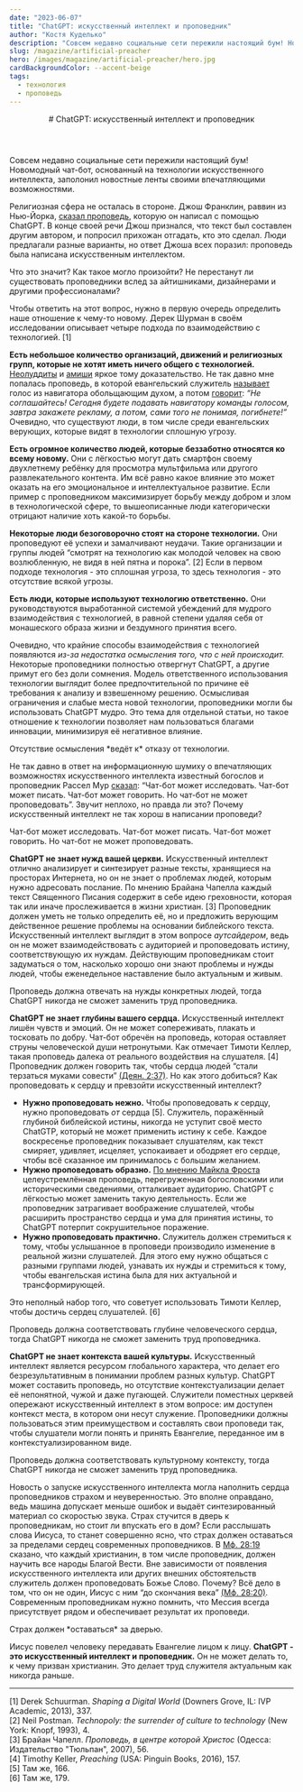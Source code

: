 ```yaml
---
date: "2023-06-07"
title: "ChatGPT: искусственный интеллект и проповедник"
author: "Костя Куделько"
description: "Совсем недавно социальные сети пережили настоящий бум! Новомодный чат-бот, основанный на технологии искусственного интеллекта, заполонил новостные ленты своими впечатляющими возможностями."
slug: /magazine/artificial-preacher
hero: /images/magazine/artificial-preacher/hero.jpg
cardBackgroundColor: --accent-beige
tags:
  - технология
  - проповедь
---
```


<Header
  src="/images/magazine/artificial-preacher/hero.jpg"
  date="2023-06-07"
  author="Костя Куделько"
>
  # ChatGPT: искусственный интеллект и проповедник
</Header>

Совсем недавно социальные сети пережили настоящий бум! Новомодный чат-бот, основанный на технологии искусственного интеллекта, заполонил новостные ленты своими впечатляющими возможностями.

Религиозная сфера не осталась в стороне. Джош Франклин, раввин из Нью-Йорка, [сказал проповедь](https://vimeo.com/785589624), которую он написал с помощью ChatGPT. В конце своей речи Джош признался, что текст был составлен другим автором, и попросил прихожан отгадать, кто это сделал. Люди предлагали разные варианты, но ответ Джоша всех поразил: проповедь была написана искусственным интеллектом.

<ColoredTextBlock color="--accent-yellow">
  Что это значит? Как такое могло произойти? Не перестанут ли существовать проповедники вслед за
  айтишниками, дизайнерами и другими профессионалами?
</ColoredTextBlock>

Чтобы ответить на этот вопрос, нужно в первую очередь определить наше отношение к чему-то новому. Дерек Шурман в своём исследовании описывает четыре подхода по взаимодействию с технологией. [1]

**Есть небольшое количество организаций, движений и религиозных групп, которые не хотят иметь ничего общего с технологией.** [Неолуддиты](https://dic.academic.ru/dic.nsf/ruwiki/1575571) и [амиши](https://habr.com/ru/articles/542338/) яркое тому доказательство. Не так давно мне попалась проповедь, в которой евангельский служитель [называет](https://youtu.be/XK5-P_OcADA?t=3564) голос из навигатора обольщающим духом, а потом [говорит](https://youtu.be/XK5-P_OcADA?t=3600): _“Не соглашайтесь! Сегодня будете подавать навигатору команды голосом, завтра закажете рекламу, а потом, сами того не понимая, погибнете!”_ Очевидно, что существуют люди, в том числе среди евангельских верующих, которые видят в технологии сплошную угрозу.

**Есть огромное количество людей, которые беззаботно относятся ко всему новому.** Они с лёгкостью могут дать смартфон своему двухлетнему ребёнку для просмотра мультфильма или другого развлекательного контента. Им всё равно какое влияние это может оказать на его эмоциональное и интеллектуальное развитие. Если пример с проповедником максимизирует борьбу между добром и злом в технологической сфере, то вышеописанные люди категорически отрицают наличие хоть какой-то борьбы.

**Некоторые люди безоговорочно стоят на стороне технологии.** Они проповедуют её успехи и замалчивают неудачи. Такие организации и группы людей “смотрят на технологию как молодой человек на свою возлюбленную, не видя в ней пятна и порока”. [2] Если в первом подходе технология - это сплошная угроза, то здесь технология - это отсутствие всякой угрозы.

**Есть люди, которые используют технологию ответственно.** Они руководствуются выработанной системой убеждений для мудрого взаимодействия с технологией, в равной степени удаляя себя от монашеского образа жизни и бездумного принятия всего.

Очевидно, что крайние способы взаимодействия с технологией появляются _из-за недостатка осмысления того, что с ней происходит._ Некоторые проповедники полностью отвергнут ChatGPT, а другие примут его без доли сомнения. Модель ответственного использования технологии выглядит более предпочтительной по причине её требования к анализу и взвешенному решению. Осмысливая ограничения и слабые места новой технологии, проповедники могли бы использовать ChatGPT мудро. Это тема для отдельной статьи, но такое отношение к технологии позволяет нам пользоваться благами инновации, минимизируя её негативное влияние.

<Thought>
  Отсутствие осмысления *ведёт к*
  <HighlightedTextBlock color="--accent-pink">отказу от технологии.</HighlightedTextBlock>
</Thought>

Не так давно в ответ на информационную шумиху о впечатляющих возможностях искусственного интеллекта известный богослов и проповедник Рассел Мур [сказал](https://www.christianitytoday.com/ct/2023/january-web-only/chatgpt-artificial-intelligence-ai-preach-sermons-church.html): “Чат-бот может исследовать. Чат-бот может писать. Чат-бот может говорить. Но чат-бот не может проповедовать”. Звучит неплохо, но правда ли это? Почему искусственный интеллект не так хорош в написании проповеди?

<Quote author="Рассел Мур">
  Чат-бот может исследовать. Чат-бот может писать. Чат-бот может говорить. Но чат-бот не может
  проповедовать.
</Quote>

**ChatGPT не знает нужд вашей церкви.** Искусственный интеллект отлично анализирует и синтезирует разные тексты, хранящиеся на просторах Интернета, но он не знает о проблемах людей, которым нужно адресовать послание. По мнению Брайана Чапелла каждый текст Священного Писания содержит в себе идею греховности, которая так или иначе прослеживается в жизни христиан. [3] Проповедник должен уметь не только определить её, но и предложить верующим действенное решение проблемы на основании библейского текста. Искусственный интеллект выглядит в этом вопросе _аутсайдером_, ведь он не может взаимодействовать с аудиторией и проповедовать истину, соответствующую их нуждам. Действующим проповедникам стоит задуматься о том, насколько хорошо они знают проблемы и нужды людей, чтобы еженедельное наставление было актуальным и живым.

<ColoredTextBlock color="--accent-yellow">
  Проповедь должна отвечать на нужды конкретных людей, тогда ChatGPT никогда не сможет заменить труд
  проповедника.
</ColoredTextBlock>

**ChatGPT не знает глубины вашего сердца.** Искусственный интеллект лишён чувств и эмоций. Он не может сопереживать, плакать и тосковать по добру. Чат-бот обречён на проповедь, которая оставляет струны человеческой души нетронутыми. Как отмечает Тимоти Келлер, такая проповедь далека от реального воздействия на слушателя. [4] Проповедник должен говорить так, чтобы сердца людей “стали терзаться муками совести” [(Деян. 2:37)](https://bible.by/verse/44/2/37/). Но как этого добиться? Как проповедовать к сердцу и превзойти искусственный интеллект?

- **Нужно проповедовать нежно.** Чтобы проповедовать _к_ сердцу, нужно проповедовать _от_ сердца [5]. Служитель, поражённый глубиной библейской истины, никогда не уступит своё место ChatGTP, который не может применить истину к себе. Каждое воскресенье проповедник показывает слушателям, как текст смиряет, удивляет, исцеляет, успокаивает и ободряет его сердце, чтобы всё сказанное им принималось с большим желанием.
- **Нужно проповедовать образно.** [По мнению Майкла Фроста](https://mikefrost.net/could-chatgpt-ever-preach-a-sermon/) целеустремлённая проповедь, перегруженная богословскими или историческими сведениями, отталкивает аудиторию. ChatGPT с лёгкостью может заменить такую деятельность. Если же проповедник затрагивает воображение слушателей, чтобы расширить пространство сердца и ума для принятия истины, то ChatGPT потерпит сокрушительное поражение.
- **Нужно проповедовать практично.** Служитель должен стремиться к тому, чтобы услышанное в проповеди производило изменение в реальной жизни слушателей. Для этого ему нужно общаться с разными группами людей, узнавать их нужды и стремиться к тому, чтобы евангельская истина была для них актуальной и трансформирующей.

Это неполный набор того, что советует использовать Тимоти Келлер, чтобы достичь сердец слушателей. [6]

<ColoredTextBlock color="--accent-yellow">
  Проповедь должна соответствовать глубине человеческого сердца, тогда ChatGPT никогда не сможет
  заменить труд проповедника.
</ColoredTextBlock>

**ChatGPT не знает контекста вашей культуры.** Искусственный интеллект является ресурсом глобального характера, что делает его безрезультативным в понимании проблем разных культур. ChatGPT может составить проповедь, но отсутствие контекстуализации делает её непонятной, чужой и даже пугающей. Служители поместных церквей опережают искусственный интеллект в этом вопросе: им доступен контекст места, в котором они несут служение. Проповедники должны пользоваться этим преимуществом и составлять свои проповеди так, чтобы слушатели могли понять и принять Евангелие, переданное им в контекстуализированном виде.

<ColoredTextBlock color="--accent-yellow">
  Проповедь должна соответствовать культурному контексту, тогда ChatGPT никогда не сможет заменить
  труд проповедника.
</ColoredTextBlock>

Новость о запуске искусственного интеллекта могла наполнить сердца проповедников страхом и неуверенностью. Это вполне оправдано, ведь машина допускает меньше ошибок и выдаёт синтезированный материал со скоростью звука. Страх стучится в дверь к проповедникам, но стоит ли впускать его в дом? Если расслышать слова Иисуса, то станет совершенно ясно, что страх должен оставаться за пределами сердец современных проповедников. В [Мф. 28:19](https://bible.by/verse/40/28/19/) сказано, что каждый христианин, в том числе проповедник, должен научить все народы Благой Вести. Вне зависимости от появления искусственного интеллекта или других внешних обстоятельств служитель должен проповедовать Божье Слово. Почему? Всё дело в том, что он не один, Иисус с ним “до скончания века” [(Мф. 28:20)](https://bible.by/verse/40/28/20/). Современным проповедникам нужно помнить, что Мессия всегда присутствует рядом и обеспечивает результат их проповеди.

<Thought>
  Страх должен *оставаться*
  <HighlightedTextBlock color="--accent-pink">за дверью.</HighlightedTextBlock>
</Thought>

Иисус повелел человеку передавать Евангелие лицом к лицу. **ChatGPT - это искусственный интеллект и проповедник.** Он не может делать то, к чему призван христианин. Это делает труд служителя актуальным как никогда раньше.

---

[1] Derek Schuurman. _Shaping a Digital World_ (Downers Grove, IL: IVP Academic, 2013), 337.\
[2] Neil Postman. _Technopoly: the surrender of culture to technology_ (New York: Knopf, 1993), 4.\
[3] Брайан Чапелл. _Проповедь, в центре которой Христос_ (Одесса: Издательство "Тюльпан", 2007), 56.\
[4] Timothy Keller, _Preaching_ (USA: Pinguin Books, 2016), 157.\
[5] Там же, 166.\
[6] Там же, 179.
